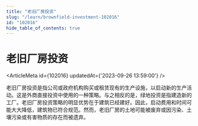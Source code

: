 ```yaml
---
title: "老旧厂房投资"
slug: "/learn/brownfield-investment-102016"
id: "102016"
hide_table_of_contents: true
---
```



# 老旧厂房投资

<ArticleMeta id={102016} updatedAt={'2023-09-26 13:59:00'} />
<div className='border-solid border-b border-t-0 my-4 border-[var(--ifm-color-gray-300)]' />

老旧厂房投资是指公司或政府机构购买或租赁现有的生产设施，以启动新的生产活动。这是外商直接投资中使用的一种策略。与之相反的是，绿地投资是指建造新的工厂。老旧厂房投资策略的明显优势在于建筑已经建好。因此，启动费用和时间可能大大降低，建筑物已符合规范。然而，老旧厂房的土地可能被废弃或因污染、土壤污染或有害物质的存在而被遗弃。
